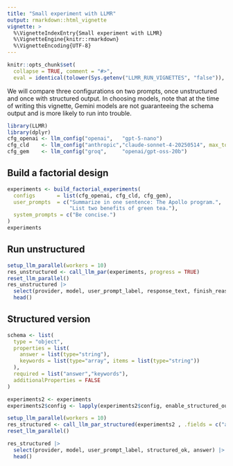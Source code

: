 ```yaml
---
title: "Small experiment with LLMR"
output: rmarkdown::html_vignette
vignette: >
  %\VignetteIndexEntry{Small experiment with LLMR}
  %\VignetteEngine{knitr::rmarkdown}
  %\VignetteEncoding{UTF-8}
---
```


```r
knitr::opts_chunk$set(
  collapse = TRUE, comment = "#>",
  eval = identical(tolower(Sys.getenv("LLMR_RUN_VIGNETTES", "false")), "true") )
```  


We will compare three configurations on two prompts, once unstructured and once with structured output. In choosing models, note that at the time of writing this vignette, Gemini models are not guaranteeing the schema output and is more likely to run into trouble. 

```r
library(LLMR)
library(dplyr)
cfg_openai <- llm_config("openai",   "gpt-5-nano")
cfg_cld    <- llm_config("anthropic","claude-sonnet-4-20250514", max_tokens = 512)
cfg_gem    <- llm_config("groq",     "openai/gpt-oss-20b")
```

## Build a factorial design
```r
experiments <- build_factorial_experiments(
  configs       = list(cfg_openai, cfg_cld, cfg_gem),
  user_prompts  = c("Summarize in one sentence: The Apollo program.",
                    "List two benefits of green tea."),
  system_prompts = c("Be concise.")
)
experiments
```

## Run unstructured
```r
setup_llm_parallel(workers = 10)
res_unstructured <- call_llm_par(experiments, progress = TRUE)
reset_llm_parallel()
res_unstructured |>
  select(provider, model, user_prompt_label, response_text, finish_reason) |>
  head()
```

## Structured version
```r
schema <- list(
  type = "object",
  properties = list(
    answer = list(type="string"),
    keywords = list(type="array", items = list(type="string"))
  ),
  required = list("answer","keywords"),
  additionalProperties = FALSE
)

experiments2 <- experiments
experiments2$config <- lapply(experiments2$config, enable_structured_output, schema = schema)

setup_llm_parallel(workers = 10)
res_structured <- call_llm_par_structured(experiments2 , .fields = c("answer","keywords") )
reset_llm_parallel()

res_structured |>
  select(provider, model, user_prompt_label, structured_ok, answer) |>
  head()


```


